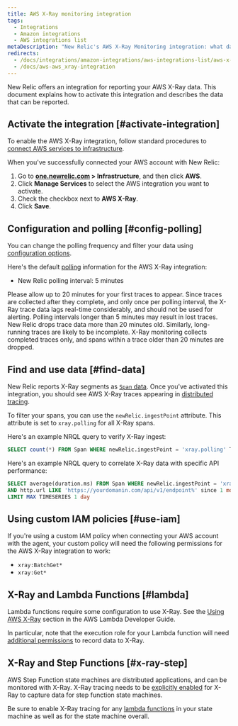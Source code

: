 ```yaml
---
title: AWS X-Ray monitoring integration
tags:
  - Integrations
  - Amazon integrations
  - AWS integrations list
metaDescription: "New Relic's AWS X-Ray Monitoring integration: what data it reports, and how to enable it."
redirects:
  - /docs/integrations/amazon-integrations/aws-integrations-list/aws-x-ray-monitoring-integration
  - /docs/aws-aws_xray-integration
---
```


New Relic offers an integration for reporting your AWS X-Ray data. This document explains how to activate this integration and describes the data that can be reported.

## Activate the integration [#activate-integration]

To enable the AWS X-Ray integration, follow standard procedures to [connect AWS services to infrastructure](/docs/integrations/amazon-integrations/get-started/connect-aws-infrastructure).

When you've successfully connected your AWS account with New Relic:

1. Go to **[one.newrelic.com](https://one.newrelic.com/all-capabilities) > Infrastructure**, and then click **AWS**.
2. Click **Manage Services** to select the AWS integration you want to activate.
3. Check the checkbox next to **AWS X-Ray**.
4. Click **Save**.

## Configuration and polling [#config-polling]

You can change the polling frequency and filter your data using [configuration options](/docs/integrations/new-relic-integrations/cloud-integrations/configure-polling-frequency-data-collection-cloud-integrations).

Here's the default [polling](/docs/integrations/amazon-integrations/get-started/polling-intervals-aws-integrations) information for the AWS X-Ray integration:

* New Relic polling interval: 5 minutes

<Callout variant="tip">
  Please allow up to 20 minutes for your first traces to appear. Since traces are collected after they complete, and only once per polling interval, the X-Ray trace data lags real-time considerably, and should not be used for alerting.
</Callout>

<Callout variant="important">
  Polling intervals longer than 5 minutes may result in lost traces. New Relic drops trace data more than 20 minutes old. Similarly, long-running traces are likely to be incomplete. X-Ray monitoring collects completed traces only, and spans within a trace older than 20 minutes are dropped.
</Callout>

## Find and use data [#find-data]

New Relic reports X-Ray segments as [`Span` data](/docs/data-apis/understand-data/new-relic-data-types/#new-relic-tracing). Once you've activated this integration, you should see AWS X-Ray traces appearing in [distributed tracing](/docs/apm/distributed-tracing/ui-data/understand-use-distributed-tracing-data).

To filter your spans, you can use the `newRelic.ingestPoint` attribute. This attribute is set to `xray.polling` for all X-Ray spans.

Here's an example NRQL query to verify X-Ray ingest:

```sql
SELECT count(*) FROM Span WHERE newRelic.ingestPoint = 'xray.polling' TIMESERIES
```

Here's an example NRQL query to correlate X-Ray data with specific API performance:

```sql
SELECT average(duration.ms) FROM Span WHERE newRelic.ingestPoint = 'xray.polling' 
AND http.url LIKE 'https://yourdomanin.com/api/v1/endpoint%' since 1 month ago 
LIMIT MAX TIMESERIES 1 day
```

## Using custom IAM policies [#use-iam]

If you're using a custom IAM policy when connecting your AWS account with the <InlinePopover type="infrastructure" /> agent, your custom policy will need the following permissions for the AWS X-Ray integration to work:

* `xray:BatchGet*`
* `xray:Get*`

## X-Ray and Lambda Functions [#lambda]

Lambda functions require some configuration to use X-Ray. See the
[Using AWS X-Ray](https://docs.aws.amazon.com/lambda/latest/dg/services-xray.html) section in the AWS Lambda Developer
Guide.

In particular, note that the execution role for your Lambda function will need
[additional permissions](https://docs.aws.amazon.com/lambda/latest/dg/services-xray.html#services-xray-permissions) to
record data to X-Ray.

## X-Ray and Step Functions [#x-ray-step]

AWS Step Function state machines are distributed applications, and can be monitored with X-Ray. X-Ray tracing needs to
be [explicitly enabled](https://docs.aws.amazon.com/step-functions/latest/dg/concepts-xray-tracing.html) for X-Ray to
capture data for step function state machines.

Be sure to enable X-Ray tracing for any [lambda functions](#lambda) in your state machine as well as for the
state machine overall.
